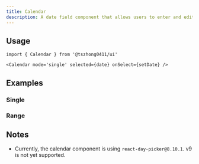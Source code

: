 ```yaml
---
title: Calendar
description: A date field component that allows users to enter and edit date.
---
```


<ComponentPreview name='calendar/calendar' />

## Usage

```tsx
import { Calendar } from '@tszhong0411/ui'
```

```tsx
<Calendar mode='single' selected={date} onSelect={setDate} />
```

## Examples

### Single

<ComponentPreview name='calendar/calendar' />

### Range

<ComponentPreview name='calendar/range' />

## Notes

- Currently, the calendar component is using `react-day-picker@8.10.1`. v9 is not yet supported.
